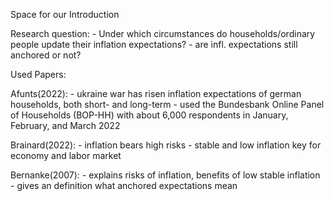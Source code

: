 Space for our Introduction



Research question: 
- Under which circumstances do households/ordinary people update their inflation expectations?
- are infl. expectations still anchored or not?





Used Papers: 

Afunts(2022):
- ukraine war has risen inflation expectations of german households, both short- and long-term
- used the Bundesbank Online Panel of Households (BOP-HH) with about 6,000
respondents in January, February, and March 2022

Brainard(2022):
- inflation bears high risks
- stable and low inflation key for economy and labor market

Bernanke(2007):
- explains risks of inflation, benefits of low stable inflation
- gives an definition what anchored expectations mean
